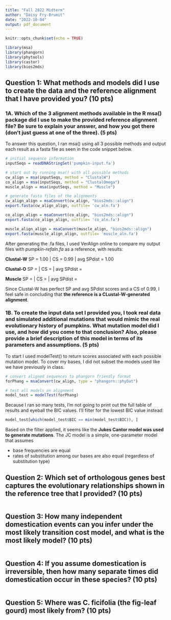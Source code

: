 ```yaml
---
title: "Fall 2022 Midterm"
author: "Daisy Fry-Brumit"
date: "2022-10-04"
output: pdf_document
---
```


```r
knitr::opts_chunk$set(echo = TRUE)

library(msa)
library(phangorn)
library(phytools)
library(castor)
library(bios2mds)
```
## Question 1: What methods and models did I use to create the data and the reference alignment that I have provided you? (10 pts)

### 1A.  Which of the 3 alignment methods available in the R msa() package did I use to make the provided reference alignment file? Be sure to explain your answer, and how you got there (don't just guess at one of the three). (5 pts)

To answer this question, I ran msa() using all 3 possible methods and output each result as a fasta file as seen in the code snippet below.

```r
# initial sequence information
inputSeqs = readDNAStringSet('pumpkin-input.fa')

# start out by running msa() with all possible methods
cw_align = msa(inputSeqs, method = "ClustalW")
co_align = msa(inputSeqs, method = "ClustalOmega")
muscle_align = msa(inputSeqs, method = "Muscle")

# generate fasta files of the alignments
cw_align_align = msaConvert(cw_align, "bios2mds::align")
export.fasta(cw_align_align, outfile= 'cw_aln.fa')

co_align_align = msaConvert(co_align, "bios2mds::align")
export.fasta(co_align_align, outfile= 'co_aln.fa')

muscle_align_align = msaConvert(muscle_align, "bios2mds::align")
export.fasta(muscle_align_align, outfile= 'muscle_aln.fa')

```

After generating the .fa files, I used VerAlign online to compare my output files with *pumpkin-refaln.fa* as a reference, with results:

**Clustal-W** SP = 1.00 | CS = 0.99 | avg SPdist = 1.00

**Clustal-O** SP = | CS = | avg SPdist = 

**Muscle** SP = | CS = | avg SPdist = 

Since Clustal-W has perfect SP and avg SPdist scores and a CS of 0.99, I feel safe in concluding that **the reference is a CLustal-W-generated alignment**.

### 1B. To create the input data set I provided you, I took real data and simulated additional mutations that would mimic the real evolutionary history of pumpkins. What mutation model did I use, and how did you come to that conclusion? Also, please provide a brief description of this model in terms of its parameters and assumptions. (5 pts)

To start I used modelTest() to return scores associated with each possible mutation model. To cover my bases, I did not subset the models used like we have previously in class.

```r
# convert aligned sequences to phangorn friendly format 
forPhang = msaConvert(cw_align, type = "phangorn::phyDat")

# test all models on alignment
model_test = modelTest(forPhang)
```

Because I ran so many tests, I'm not going to print out the full table of results and eyeball the BIC values. I'll filter for the lowest BIC value instead:

```r
model_test[which(model_test$BIC == min(model_test$BIC)), ]
```

Based on the filter applied, it seems like the **Jukes Cantor model was used to generate mutations**. The JC model is a simple, one-parameter model that assumes

* base frequencies are equal 
* rates of substitution among our bases are also equal (regardless of substitution type)

## Question 2: Which set of orthologous genes best captures the evolutionary relationships shown in the reference tree that I provided? (10 pts)

```r
```


## Question 3: How many independent domestication events can you infer under the most likely transition cost model, and what is the most likely model? (10 pts)

```r
```

## Question 4: If you assume domestication is irreversible, then how many separate times did domestication occur in these species? (10 pts)

```r
```


## Question 5: Where was C. ficifolia (the fig-leaf gourd) most likely from? (10 pts)

```r
```



